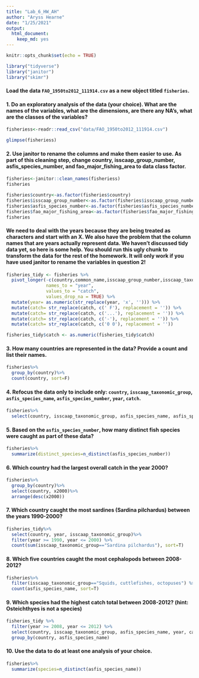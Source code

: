 ```yaml
---
title: "Lab_6_HW_AH"
author: "Aryss Hearne"
date: "1/25/2021"
output: 
  html_document: 
    keep_md: yes
---
```


```r
knitr::opts_chunk$set(echo = TRUE)
```

```r
library("tidyverse")
library("janitor")
library("skimr")
```

#### Load the data `FAO_1950to2012_111914.csv` as a new object titled `fisheries`.
#### 1. Do an exploratory analysis of the data (your choice). What are the names of the variables, what are the dimensions, are there any NA’s, what are the classes of the variables?

```r
fisheriess<-readr::read_csv("data/FAO_1950to2012_111914.csv")
```
```r
glimpse(fisheriess)
```

#### 2. Use janitor to rename the columns and make them easier to use. As part of this cleaning step, change country, isscaap_group_number, asfis_species_number, and fao_major_fishing_area to data class factor.

```r
fisheries<-janitor::clean_names(fisheriess)
fisheries
```

```r
fisheries$country<-as.factor(fisheries$country)
fisheries$isscaap_group_number<-as.factor(fisheries$isscaap_group_number)
fisheries$asfis_species_number<-as.factor(fisheries$asfis_species_number)
fisheries$fao_major_fishing_area<-as.factor(fisheries$fao_major_fishing_area)
fisheries
```

#### We need to deal with the years because they are being treated as characters and start with an X. We also have the problem that the column names that are years actually represent data. We haven’t discussed tidy data yet, so here is some help. You should run this ugly chunk to transform the data for the rest of the homework. It will only work if you have used janitor to rename the variables in question 2!

```r
fisheries_tidy <- fisheries %>% 
  pivot_longer(-c(country,common_name,isscaap_group_number,isscaap_taxonomic_group,asfis_species_number,asfis_species_name,fao_major_fishing_area,measure),
               names_to = "year",
               values_to = "catch",
               values_drop_na = TRUE) %>% 
  mutate(year= as.numeric(str_replace(year, 'x', ''))) %>% 
  mutate(catch= str_replace(catch, c(' F'), replacement = '')) %>% 
  mutate(catch= str_replace(catch, c('...'), replacement = '')) %>% 
  mutate(catch= str_replace(catch, c('-'), replacement = '')) %>% 
  mutate(catch= str_replace(catch, c('0 0'), replacement = ''))

fisheries_tidy$catch <- as.numeric(fisheries_tidy$catch)
```


#### 3. How many countries are represented in the data? Provide a count and list their names.

```r
fisheries%>%
  group_by(country)%>%
  count(country, sort=F)
```

#### 4. Refocus the data only to include only: `country`, `isscaap_taxonomic_group`, `asfis_species_name`, `asfis_species_number`, `year`, `catch`.

```r
fisheries%>%
  select(country, isscaap_taxonomic_group, asfis_species_name, asfis_species_number)
```

#### 5. Based on the `asfis_species_number`, how many distinct fish species were caught as part of these data?

```r
fisheries%>%
  summarize(distinct_species=n_distinct(asfis_species_number))
```

#### 6. Which country had the largest overall catch in the year 2000?

```r
fisheries%>%
  group_by(country)%>%
  select(country, x2000)%>%
  arrange(desc(x2000))
```

#### 7. Which country caught the most sardines (Sardina pilchardus) between the years 1990-2000?

```r
fisheries_tidy%>% 
  select(country, year, isscaap_taxonomic_group)%>%
  filter(year >= 1990, year <= 2000) %>% 
  count(sum(isscaap_taxonomic_group=="Sardina pilchardus"), sort=T)
```

#### 8. Which five countries caught the most cephalopods between 2008-2012?

```r
fisheries%>% 
  filter(isscaap_taxonomic_group=="Squids, cuttlefishes, octopuses") %>% 
  count(asfis_species_name, sort=T)
```

#### 9. Which species had the highest catch total between 2008-2012? (hint: Osteichthyes is not a species)

```r
fisheries_tidy %>% 
  filter(year >= 2008, year <= 2012) %>% 
  select(country, isscaap_taxonomic_group, asfis_species_name, year, catch) %>% 
  group_by(country, asfis_species_name)
```

#### 10. Use the data to do at least one analysis of your choice.

```r
fisheries%>%
  summarize(species=n_distinct(asfis_species_name))
```

